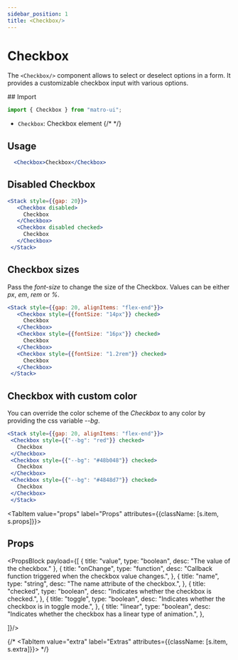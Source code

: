 ```yaml
---
sidebar_position: 1
title: <Checkbox/>
---
```



# Checkbox

The `<Checkbox/>` component allows to select or deselect options in a form. It provides a customizable checkbox input with various options.

<Sources 
  git="https://github.com/matro-ui/matro-ui/tree/main/dist/inputs/Checkbox"
  npmjs="https://www.npmjs.com/package/matro-ui" 
  name="checkbox"
/>


<div className={s.tabs}>
<Tabs className={s.parent}>
  <TabItem value="usage" label="Usage" attributes={{className: [s.item, s.usage]}}>
## Import 

```jsx
import { Checkbox } from "matro-ui";
```
- `Checkbox`: Checkbox element
{/*  */}

 ## Usage

 ```jsx live 
   <Checkbox>Checkbox</Checkbox>
```

 ## Disabled Checkbox

 ```jsx live 
 <Stack style={{gap: 20}}>
    <Checkbox disabled>
      Checkbox
    </Checkbox>
    <Checkbox disabled checked>
      Checkbox
    </Checkbox>
  </Stack>
```

 ## Checkbox sizes

 Pass the <I>font-size</I> to change the size of the Checkbox. Values can be either <I>px</I>, <I>em</I>, <I>rem</I> or <I>%</I>.

 ```jsx live 
 <Stack style={{gap: 20, alignItems: "flex-end"}}>
    <Checkbox style={{fontSize: "14px"}} checked>
      Checkbox
    </Checkbox>
    <Checkbox style={{fontSize: "16px"}} checked>
      Checkbox
    </Checkbox>
    <Checkbox style={{fontSize: "1.2rem"}} checked>
      Checkbox
    </Checkbox>
  </Stack>
```

 ## Checkbox with custom color

 You can override the color scheme of the <I>Checkbox</I> to any color by providing the css variable <I>--bg</I>.

 ```jsx live 
 <Stack style={{gap: 20, alignItems: "flex-end"}}>
  <Checkbox style={{"--bg": "red"}} checked>
    Checkbox
  </Checkbox>
  <Checkbox style={{"--bg": "#48b048"}} checked>
    Checkbox
  </Checkbox>
  <Checkbox style={{"--bg": "#4848d7"}} checked>
    Checkbox
  </Checkbox>
  </Stack>
```


  </TabItem>


  <TabItem value="props" label="Props" attributes={{className: [s.item, s.props]}}>
## Props

<PropsBlock payload={[
{
  title: "value",
  type: "boolean",
  desc: "The value of the checkbox."
},
{
  title: "onChange",
  type: "function",
  desc: "Callback function triggered when the checkbox value changes.",
},
{
  title: "name",
  type: "string",
  desc: "The name attribute of the checkbox.",
},
{
  title: "checked",
  type: "boolean",
  desc: "Indicates whether the checkbox is checked.",
},
{
  title: "toggle",
  type: "boolean",
  desc: "Indicates whether the checkbox is in toggle mode.",
},
{
  title: "linear",
  type: "boolean",
  desc: "Indicates whether the checkbox has a linear type of animation.",
},

]}/>

  </TabItem>



  {/* <TabItem value="extra" label="Extras" attributes={{className: [s.item, s.extra]}}>
  </TabItem> */}



</Tabs>
</div>

